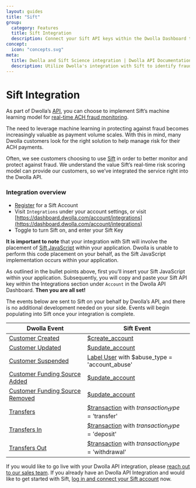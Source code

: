 ```yaml
---
layout: guides
title: "Sift"
group:
  category: Features
  title: Sift Integration
  description: Connect your Sift API keys within the Dwolla Dashboard to enable Dwolla to send user and payment events to Sift. Utilize Sift workflows and scoring to build business logic around how scores correlate to various levels of risk.
concept:
  icon: "concepts.svg"
meta:
  title: Dwolla and Sift Science integration | Dwolla API Documentation
  description: Utilize Dwolla's integration with Sift to identify fraudulent activity.
---
```


# Sift Integration

As part of Dwolla’s [API](https://www.dwolla.com/platform), you can choose to implement Sift’s machine learning model for [real-time ACH fraud monitoring](https://www.dwolla.com/ach/automated-ach-fraud-monitoring).

The need to leverage machine learning in protecting against fraud becomes increasingly valuable as payment volume scales. With this in mind, many Dwolla customers look for the right solution to help manage risk for their ACH payments.

Often, we see customers choosing to use [Sift](https://sift.com/) in order to better monitor and protect against fraud. We understand the value Sift’s real-time risk scoring model can provide our customers, so we’ve integrated the service right into the Dwolla API.

### Integration overview

- [Register](https://sift.com/contact-us) for a Sift Account
- Visit `Integrations` under your account settings, or visit [https://dashboard.dwolla.com/account/integrations](https://dashboard.dwolla.com/account/integrations)
- Toggle to turn Sift on, and enter your Sift Key

**It is important to note** that your integration with Sift will involve the placement of [Sift JavaScript](https://sift.com/developers/docs/curl/javascript-api) within your application. Dwolla is unable to perform this code placement on your behalf, as the Sift JavaScript implementation occurs within your application.

As outlined in the bullet points above, first you’ll insert your Sift JavaScript within your application. Subsequently, you will copy and paste your Sift API key within the Integrations section under `Account` in the Dwolla API Dashboard. **Then you are all set!**

The events below are sent to Sift on your behalf by Dwolla’s API, and there is no additional development needed on your side. Events will begin populating into Sift once your integration is complete.

| Dwolla Event                                                                                     | Sift Event                                                                                                                           |
| ------------------------------------------------------------------------------------------------ | ------------------------------------------------------------------------------------------------------------------------------------ |
| [Customer Created](https://docs.dwolla.com/#create-a-customer)                                   | [\$create_account](https://sift.com/developers/docs/curl/events-api/reserved-events/content-status)                                  |
| [Customer Updated](https://docs.dwolla.com/#update-a-customer)                                   | [\$update_account](https://sift.com/developers/docs/curl/events-api/reserved-events/update-account)                                  |
| [Customer Suspended](https://docs.dwolla.com/#update-a-customer)                                 | [Label User](https://sift.com/developers/docs/curl/labels-api/label-user) with \$abuse_type = 'account_abuse'                        |
| [Customer Funding Source Added](https://docs.dwolla.com/#create-a-funding-source-for-a-customer) | [\$update_account](https://sift.com/developers/docs/curl/events-api/reserved-events/update-account)                                  |
| [Customer Funding Source Removed](https://docs.dwolla.com/#remove-a-funding-source)              | [\$update_account](https://sift.com/developers/docs/curl/events-api/reserved-events/update-account)                                  |
| [Transfers](https://docs.dwolla.com/#transfers)                                                  | [\$transaction](https://sift.com/developers/docs/curl/events-api/reserved-events/transaction) with $transaction_type = '$transfer'   |
| [Transfers In](https://docs.dwolla.com/#initiate-a-transfer)                                     | [\$transaction](https://sift.com/developers/docs/curl/events-api/reserved-events/transaction) with $transaction_type = '$deposit'    |
| [Transfers Out](https://docs.dwolla.com/#initiate-a-transfer)                                    | [\$transaction](https://sift.com/developers/docs/curl/events-api/reserved-events/transaction) with $transaction_type = '$withdrawal' |

If you would like to go live with your Dwolla API integration, please [reach out to our sales team](https://www.dwolla.com/get-started/). If you already have an Dwolla API Integration and would like to get started with Sift, [log in and connect your Sift account](https://dashboard.dwolla.com/account/integrations) now.
